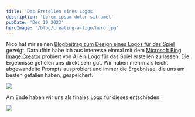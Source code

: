 ```yaml
---
title: 'Das Erstellen eines Logos'
description: 'Lorem ipsum dolor sit amet'
pubDate: 'Dec 10 2023'
heroImage: '/blog/creating-a-logo/hero.jpg'
---
```


Nico hat mir seinen
[Blogbeitrag zum Design eines Logos für das Spiel](https://nico-puelacher-fi.vercel.app/posts/post-08)
gezeigt. Daraufhin habe ich aus Interesse einmal mit dem
[Microsoft Bing Image Creator](https://www.bing.com/images/create) probiert
von AI ein Logo für das Spiel erstellen zu lassen. Die Ergebnisse gefielen uns
direkt sehr gut. Wir haben mehrmals leicht abgewandelte Prompts ausprobiert und
immer die Ergebnisse, die uns am besten gefallen haben, gespeichert.

![](/blog/creating-a-logo/generated-logos.jpg)

Am Ende haben wir uns als finales Logo für dieses entschieden:

![](/blog/creating-a-logo/the-final-logo.jpg)

